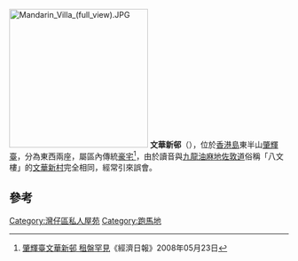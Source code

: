{{Not|文華新村}}
[[File:Mandarin_Villa_(full_view).JPG|250px]]
'''文華新邨'''（{{lang-en|Mandarin Villa}}），位於[[香港島|香港島]]東半山[[肇輝臺|肇輝臺]]，分為東西兩座，屬區內傳統[[豪宅|豪宅]]<ref>[http://www.hket.com/eti/article/6e9cd1fe-6614-452e-8551-c9a53ffa71b1-186121 肇輝臺文華新邨 租盤罕見]{{Dead link|date=2018年10月 |bot=InternetArchiveBot |fix-attempted=yes }}《經濟日報》2008年05月23日</ref>，由於讀音與[[九龍|九龍]][[油麻地|油麻地]][[佐敦道|佐敦道]]俗稱「八文樓」的[[文華新村|文華新村]]完全相同，經常引來誤會。

==參考==
{{reflist}}

{{hk-buil-stub}}

[[Category:灣仔區私人屋苑|Category:灣仔區私人屋苑]]
[[Category:跑馬地|Category:跑馬地]]